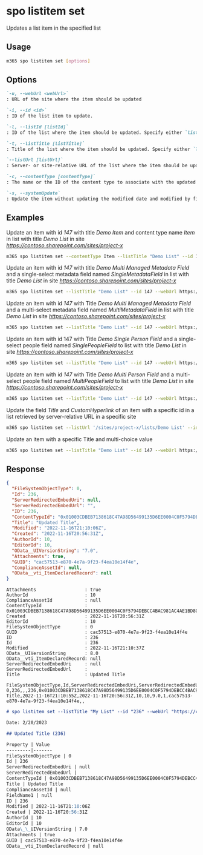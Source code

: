 
# spo listitem set

Updates a list item in the specified list

## Usage

```sh
m365 spo listitem set [options]
```

## Options

```md defintion-list
`-u, --webUrl <webUrl>`
: URL of the site where the item should be updated

`-i, --id <id>`
: ID of the list item to update.

`-l, --listId [listId]`
: ID of the list where the item should be updated. Specify either `listTitle`, `listId` or `listUrl`

`-t, --listTitle [listTitle]`
: Title of the list where the item should be updated. Specify either `listTitle`, `listId` or `listUrl`

`--listUrl [listUrl]`
: Server- or site-relative URL of the list where the item should be updated. Specify either `listTitle`, `listId` or `listUrl`

`-c, --contentType [contentType]`
: The name or the ID of the content type to associate with the updated item

`-s, --systemUpdate`
: Update the item without updating the modified date and modified by fields
```

<Global />

## Examples

Update an item with id _147_ with title _Demo Item_ and content type name _Item_ in list with title _Demo List_ in site _https://contoso.sharepoint.com/sites/project-x_

```sh
m365 spo listitem set --contentType Item --listTitle "Demo List" --id 147 --webUrl https://contoso.sharepoint.com/sites/project-x --Title "Demo Item"
```

Update an item with id _147_ with title _Demo Multi Managed Metadata Field_ and a single-select metadata field named _SingleMetadataField_ in list with title _Demo List_ in site _https://contoso.sharepoint.com/sites/project-x_

```sh
m365 spo listitem set --listTitle "Demo List" --id 147 --webUrl https://contoso.sharepoint.com/sites/project-x --Title "Demo Single Managed Metadata Field" --SingleMetadataField "TermLabel1|fa2f6bfd-1fad-4d18-9c89-289fe6941377;"
```

Update an item with id _147_ with Title _Demo Multi Managed Metadata Field_ and a multi-select metadata field named _MultiMetadataField_ in list with title _Demo List_ in site _https://contoso.sharepoint.com/sites/project-x_

```sh
m365 spo listitem set --listTitle "Demo List" --id 147 --webUrl https://contoso.sharepoint.com/sites/project-x --Title "Demo Multi Managed Metadata Field" --MultiMetadataField "TermLabel1|cf8c72a1-0207-40ee-aebd-fca67d20bc8a;TermLabel2|e5cc320f-8b65-4882-afd5-f24d88d52b75;"
```

Update an item with id 147 with Title _Demo Single Person Field_ and a single-select people field named _SinglePeopleField_ to list with title _Demo List_ in site _https://contoso.sharepoint.com/sites/project-x_

```sh
m365 spo listitem set --listTitle "Demo List" --id 147 --webUrl https://contoso.sharepoint.com/sites/project-x --Title "Demo Single Person Field" --SinglePeopleField "[{'Key':'i:0#.f|membership|markh@conotoso.com'}]"
```

Update an item with id _147_ with Title _Demo Multi Person Field_ and a multi-select people field named _MultiPeopleField_ to list with title _Demo List_ in site _https://contoso.sharepoint.com/sites/project-x_

```sh
m365 spo listitem set --listTitle "Demo List" --id 147 --webUrl https://contoso.sharepoint.com/sites/project-x --Title "Demo Multi Person Field" --MultiPeopleField "[{'Key':'i:0#.f|membership|markh@conotoso.com'},{'Key':'i:0#.f|membership|john.doe@conotoso.com'}]"
```

Update the field _Title_ and _CustomHyperlink_ of an item with a specific id in a list retrieved by server-relative URL in a specific site

```sh
m365 spo listitem set --listUrl '/sites/project-x/lists/Demo List' --id 147 --webUrl https://contoso.sharepoint.com/sites/project-x --Title "Demo Hyperlink Field" --CustomHyperlink "https://www.bing.com, Bing"
```

Update an item with a specific Title and multi-choice value

```sh
m365 spo listitem set --listTitle "Demo List" --id 147 --webUrl https://contoso.sharepoint.com/sites/project-x --Title "Demo Hyperlink Field" --MultiChoiceField "Choice 1;#Choice 2;#Choice 3"
```

## Response

<Tabs>
  <TabItem value="json" label="JSON">

  ```json
  {
    "FileSystemObjectType": 0,
    "Id": 236,
    "ServerRedirectedEmbedUri": null,
    "ServerRedirectedEmbedUrl": "",
    "ID": 236,
    "ContentTypeId": "0x01003CDBEB7138618C47A98D56499135D6EE0004C0F5794DEBCC4BAC981AC4AE1BD803",
    "Title": "Updated Title",
    "Modified": "2022-11-16T21:10:06Z",
    "Created": "2022-11-16T20:56:31Z",
    "AuthorId": 10,
    "EditorId": 10,
    "OData__UIVersionString": "7.0",
    "Attachments": true,
    "GUID": "cac57513-e870-4e7a-9f23-f4ea10e14f4e",
    "ComplianceAssetId": null,
    "OData__vti_ItemDeclaredRecord": null
  }
  ```

  </TabItem>
  <TabItem value="text" label="Text">

  ```text
  Attachments                  : true
  AuthorId                     : 10
  ComplianceAssetId            : null
  ContentTypeId                : 0x01003CDBEB7138618C47A98D56499135D6EE0004C0F5794DEBCC4BAC981AC4AE1BD803
  Created                      : 2022-11-16T20:56:31Z
  EditorId                     : 10
  FileSystemObjectType         : 0
  GUID                         : cac57513-e870-4e7a-9f23-f4ea10e14f4e
  ID                           : 236
  Id                           : 236
  Modified                     : 2022-11-16T21:10:37Z
  OData__UIVersionString       : 8.0
  OData__vti_ItemDeclaredRecord: null
  ServerRedirectedEmbedUri     : null
  ServerRedirectedEmbedUrl     :
  Title                        : Updated Title
  ```

  </TabItem>
  <TabItem value="csv" label="CSV">

  ```csv
  FileSystemObjectType,Id,ServerRedirectedEmbedUri,ServerRedirectedEmbedUrl,ID,ContentTypeId,Title,Modified,Created,AuthorId,EditorId,OData__UIVersionString,Attachments,GUID,ComplianceAssetId,OData__vti_ItemDeclaredRecord
  0,236,,,236,0x01003CDBEB7138618C47A98D56499135D6EE0004C0F5794DEBCC4BAC981AC4AE1BD803,Updated Title,2022-11-16T21:10:55Z,2022-11-16T20:56:31Z,10,10,9.0,1,cac57513-e870-4e7a-9f23-f4ea10e14f4e,,
  ```

  </TabItem>
  <TabItem value="md" label="Markdown">

  ```md
  # spo listitem set --listTitle "My List" --id "236" --webUrl "https://contoso.sharepoint.com" --Title "Updated Title"

  Date: 2/20/2023

  ## Updated Title (236)

  Property | Value
  ---------|-------
  FileSystemObjectType | 0
  Id | 236
  ServerRedirectedEmbedUri | null
  ServerRedirectedEmbedUrl |
  ContentTypeId | 0x01003CDBEB7138618C47A98D56499135D6EE0004C0F5794DEBCC4BAC981AC4AE1BD803
  Title | Updated Title
  ComplianceAssetId | null
  FieldName1 | null
  ID | 236
  Modified | 2022-11-16T21:10:06Z
  Created | 2022-11-16T20:56:31Z
  AuthorId | 10
  EditorId | 10
  OData\_\_UIVersionString | 7.0
  Attachments | true
  GUID | cac57513-e870-4e7a-9f23-f4ea10e14f4e
  OData__vti_ItemDeclaredRecord | null
  ```

  </TabItem>
</Tabs>
